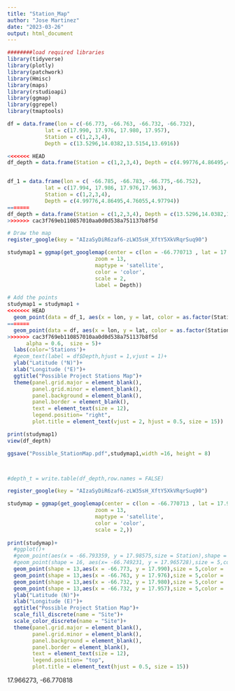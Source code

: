 ```yaml
---
title: "Station_Map"
author: "Jose Martinez"
date: "2023-03-26"
output: html_document
---
```


```r
########load required libraries
library(tidyverse)
library(plotly)
library(patchwork)
library(Hmisc)
library(maps)
library(rstudioapi)
library(ggmap)
library(ggrepel)
library(tmaptools)
```


```r
df = data.frame(lon = c(-66.773, -66.763, -66.732, -66.732),
            lat = c(17.990, 17.976, 17.980, 17.957),
            Station = c(1,2,3,4),
            Depth = c(13.5296,14.0382,13.5154,13.6916))

<<<<<<< HEAD
df_depth = data.frame(Station = c(1,2,3,4), Depth = c(4.99776,4.86495,4.76055,5.13099))


df_1 = data.frame(lon = c( -66.785, -66.783, -66.775,-66.752),
            lat = c(17.994, 17.986, 17.976,17.963),
            Station = c(1,2,3,4),
            Depth = c(4.99776,4.86495,4.76055,4.97794))
=======
df_depth = data.frame(Station = c(1,2,3,4), Depth = c(13.5296,14.0382,13.5154,13.6916))
>>>>>>> cac3f769eb110857010aa0d0d538a751137b8f5d
```


```r
# Draw the map
register_google(key = "AIzaSyDiR6zaf6-zLW35sH_XftY5XkVRqrSuq90")

studymap1 = ggmap(get_googlemap(center = c(lon = -66.770713 , lat = 17.983142), 
                            zoom = 13,
                            maptype = 'satellite',
                            color = 'color',
                            scale = 2,
                            label = Depth))

# Add the points
studymap1 = studymap1 + 
<<<<<<< HEAD
  geom_point(data = df_1, aes(x = lon, y = lat, color = as.factor(Station)), 
=======
  geom_point(data = df, aes(x = lon, y = lat, color = as.factor(Station)), 
>>>>>>> cac3f769eb110857010aa0d0d538a751137b8f5d
      alpha = 0.6,  size = 5)+
  labs(color='Stations')+
  #geom_text(label = df$Depth,hjust = 1,vjust = 1)+
  ylab("Latitude (°N)")+
  xlab("Longitude (°E)")+
  ggtitle("Possible Project Stations Map")+
  theme(panel.grid.major = element_blank(),
        panel.grid.minor = element_blank(),
        panel.background = element_blank(),
        panel.border = element_blank(),
        text = element_text(size = 12),
        legend.position= "right",
        plot.title = element_text(vjust = 2, hjust = 0.5, size = 15))

print(studymap1)
view(df_depth)

ggsave("Possible_StationMap.pdf",studymap1,width =16, height = 8)



#depth_t = write.table(df_depth,row.names = FALSE)

```




```r
register_google(key = "AIzaSyDiR6zaf6-zLW35sH_XftY5XkVRqrSuq90")

studymap = ggmap(get_googlemap(center = c(lon = -66.770713 , lat = 17.983142), 
                            zoom = 13,
                            maptype = 'satellite',
                            color = 'color',
                            scale = 2,))
                    
print(studymap)+
  #ggplot()+
  #geom_point(aes(x = -66.793359, y = 17.98575,size = Station),shape = 15,size = 5,color = 'purple')+ # Callo Maria Langa
  #geom_point(shape = 16, aes(x= -66.749231, y = 17.965728),size = 5,color = 'purple')+  # left most station (muddy)
  geom_point(shape = 13,aes(x = -66.773, y = 17.990),size = 5,color = 'red')+ # inshore north
  geom_point(shape = 13,aes(x = -66.763, y = 17.976),size = 5,color = 'red')+ # inshore south
  geom_point(shape = 13,aes(x = -66.732, y = 17.980),size = 5,color = 'red')+ # offshore north
  geom_point(shape = 13,aes(x = -66.732, y = 17.957),size = 5,color = 'red')+ # offshore south
  ylab("Latitude (N)")+
  xlab("Longitude (E)")+
  ggtitle("Possible Project Station Map")+
  scale_fill_discrete(name = "Site")+
  scale_color_discrete(name = "Site")+
  theme(panel.grid.major = element_blank(),
        panel.grid.minor = element_blank(),
        panel.background = element_blank(),
        panel.border = element_blank(),
        text = element_text(size = 12),
        legend.position= "top",
        plot.title = element_text(hjust = 0.5, size = 15))
```


17.966273, -66.770818













